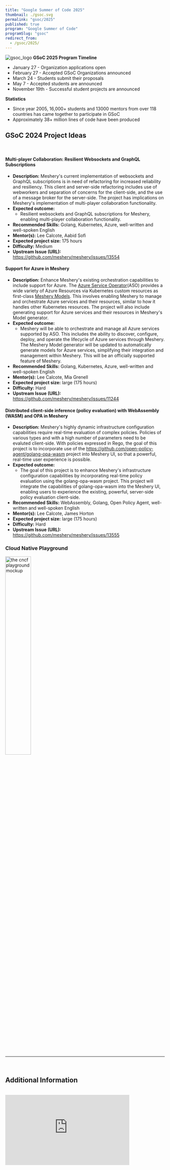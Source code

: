 ```yaml
---
title: "Google Summer of Code 2025"
thumbnail: ./gsoc.svg
permalink: "gsoc/2025"
published: true
program: "Google Summer of Code"
programSlug: "gsoc"
redirect_from:
  - /gsoc/2025/
---
```


<ProgramsWrapper>

<img src={gsoc_logo} alt="gsoc_logo" />
<b>GSoC 2025 Program Timeline</b>
<div>
  <ul>
    <li>January 27 - Organization applications open</li>
    <li>February 27 - Accepted GSoC Organizations announced</li>
    <li>March 24 - Students submit their proposals</li>
    <li>May 7 - Accepted students are announced</li>
    <li>November 19th - Successful student projects are announced</li>
  </ul>
</div>
<b>Statistics</b>
<div>
  <ul>
    <li>
      Since year 2005, 16,000+ students and 13000 mentors from over 118
      countries has came together to participate in GSoC
    </li>
    <li>Approximately 38+ million lines of code have been produced</li>
  </ul>
</div>

## GSoC 2024 Project Ideas
<br />

#### Multi-player Collaboration: Resilient Websockets and GraphQL Subscriptions

- **Description:** Meshery's current implementation of websockets and GraphQL subscriptions is in need of refactoring for increased reliability and resiliency. This client and server-side refactoring includes use of webworkers and separation of concerns for the client-side, and the use of a message broker for the server-side. The project has implications on Meshery's implementation of multi-player collaboration functionality.
- **Expected outcome:** 
  - Resilient websockets and GraphQL subscriptions for Meshery, enabling multi-player collaboration functionality.
- **Recommended Skills:** Golang, Kubernetes, Azure, well-written and well-spoken English
- **Mentor(s):** <Link to="/community/members/lee-calcote">Lee Calcote</Link>, <Link to="/community/members/aabid-sofi">Aabid Sofi</Link>
- **Expected project size:** 175 hours
- **Difficulty:** Medium
- **Upstream Issue (URL):** https://github.com/meshery/meshery/issues/13554

#### Support for Azure in Meshery

- **Description:** Enhance Meshery's existing orchestration capabilities to include support for Azure. The <a href="https://azure.github.io/azure-service-operator">Azure Service Operator</a>(ASO) provides a wide variety of Azure Resources via Kubernetes custom resources as first-class <a href="https://docs.meshery.io/concepts/logical/models">Meshery Models</a>. This involves enabling Meshery to manage and orchestrate Azure services and their resources, similar to how it handles other Kubernetes resources. The project will also include generating support for Azure services and their resources in Meshery's Model generator.
- **Expected outcome:** 
  - Meshery will be able to orchestrate and manage all Azure services supported by ASO. This includes the ability to discover, configure, deploy, and operate the lifecycle of Azure services through Meshery. The Meshery Model generator will be updated to automatically generate models for Azure services, simplifying their integration and management within Meshery. This will be an officially supported feature of Meshery.
- **Recommended Skills:** Golang, Kubernetes, Azure, well-written and well-spoken English
- **Mentor(s):** <Link to="/community/members/lee-calcote">Lee Calcote</Link>, <Link to="mailto:mailto:mia.grenell2337@gmail.co">Mia Grenell</Link>
- **Expected project size:** large (175 hours)
- **Difficulty:** Hard
- **Upstream Issue (URL):** https://github.com/meshery/meshery/issues/11244

#### Distributed client-side inference (policy evaluation) with WebAssembly (WASM) and OPA in Meshery

- **Description:** Meshery's highly dynamic infrastructure configuration capabilities require real-time evaluation of complex policies. Policies of various types and with a high number of parameters need to be evaluted client-side. With policies expressed in Rego, the goal of this project is to incorporate use of the <a href="https://github.com/open-policy-agent/golang-opa-wasm">https://github.com/open-policy-agent/golang-opa-wasm</a> project into Meshery UI, so that a powerful, real-time user experience is possible.
- **Expected outcome:** 
  - The goal of this project is to enhance Meshery's infrastructure configuration capabilities by incorporating real-time policy evaluation using the golang-opa-wasm project. This project will integrate the capabilities of golang-opa-wasm into the Meshery UI, enabling users to experience the existing, powerful, server-side policy evaluation client-side.
- **Recommended Skills:** WebAssembly, Golang, Open Policy Agent, well-written and well-spoken English
- **Mentor(s):** <Link to="/community/members/lee-calcote">Lee Calcote</Link>, <Link to="james.horton2337@gmail.com">James Horton</Link>
- **Expected project size:** large (175 hours)
- **Difficulty:** Hard
- **Upstream Issue (URL):**  https://github.com/meshery/meshery/issues/13555

### Cloud Native Playground

<a href="https://play.meshery.io">
<img src={playground} alt="the cncf playground mockup" style="width:40%;" />
</a>



<br />
<hr />
<br />
<h2>Additional Information</h2>
<div className="flex-div">&nbsp;</div>
<div id="layer5-intro" className="iframe-container">
  <iframe
    width="392"
    height="220.5"
    src="https://www.youtube.com/embed/0yN5T5LB9ps"
    loading="lazy"
    frameBorder="0"
    allow="accelerometer; autoplay; encrypted-media; gyroscope; picture-in-picture"
    allowFullScreen
  />
</div>
<p>
  Layer5 projects are open source software. Anyone can download, use, work on,
  and share it with others. It's built on principles like collaboration,
  globalism, and innovation. Layer5 projects are distributed under the terms of
  Apache v2.
</p>

<h3>About Layer5</h3>

<p>
We want to participate to help first-time open source contributors get started and what will hopefully be a lifelong journey of open source participation. We want to have them have a great first experience, understand what it means to be embraced by empathy and, in turn, to have empathy for others. We are all learning and growing each day. Our organization and community culture has a pay-it-forward mentality. We spend a lot of time with both students and adults alike, tutoring them, supporting them, and watching them grow. We believe that the world has too few truly diverse and perpetually encouraging open source communities. We take our internships very seriously and grow and support interns to dramatically increase their career velocity. We love helping others learn and grow. </p>

<p>
Mentoring and seeing others learn and grow is what Layer5 is all about - they grow, we grow. Layer5 is a platform for mentees to hoist themselves up on and leapfrog from. We’re a platform for shared success. Direct participation in GSoC will be most meaningful to the community. </p>

<p>
We interact daily over Slack, and have an open source project <Link to="/community/calendar">meeting everyday</Link>, which are posted to the community <a href="https://www.youtube.com/c/Layer5io?sub_confirmation=1" rel="nofollow">YouTube channel</a>.</p>
<p>
  Layer5 projects are open source software. Anyone can download, use, work on,
  and share it with others. It's built on principles like collaboration,
  globalism, and innovation. Layer5 projects are distributed under the terms of
  Apache v2.
</p>

<h3>Google Summer of Code Participation</h3>

<p>
  The key component of these projects is our Community. This community, which
  you will join as a participant in Google Summer of Code, is improving the
  world of diverse cloud native systems. Your contributions will affect people
  you've never met. The Layer5 community includes software engineers,
  researchers, students, artists, system administrators, operators and web
  designers -- all of whom will be happy to help you get started.
</p>
<p>
  We believe that all contributors should expect and be part of a safe and
  friendly environment for constructive contribution. We can more effectively
  and successfully compare and challenge different ideas to find the best
  solutions for advancement, while building the size, diversity, and strength of
  our community.
</p>
<div className="apply-button">
  <h3>
    <Button
      $primary
      title="Participate"
      $url="https://discuss.layer5.io"
      $external={ true }
    />
  </h3>
</div>

</ProgramsWrapper>
